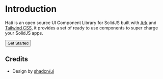 

# Introduction

Hati is an open source UI Component Library for SolidJS built with [Ark](https://ark-ui.com "title") and [Tailwind CSS](https://tailwindcss.com/ "title"), it provides a 
set of ready to use components to super charge your SolidJS apps.



<Button variant="secondary" data-type="action">Get Started</Button>



## Credits

- Design by [shadcn/ui](https://ui.shadcn.com/ "title")